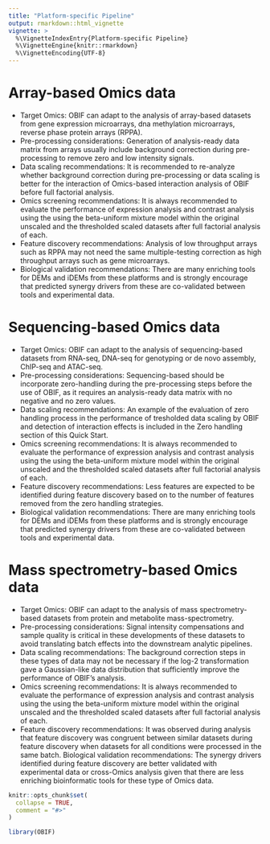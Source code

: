 ```yaml
---
title: "Platform-specific Pipeline"
output: rmarkdown::html_vignette
vignette: >
  %\VignetteIndexEntry{Platform-specific Pipeline}
  %\VignetteEngine{knitr::rmarkdown}
  %\VignetteEncoding{UTF-8}
---
```

# Array-based Omics data
-	Target Omics: OBIF can adapt to the analysis of array-based datasets from gene expression microarrays, dna methylation microarrays, reverse phase protein arrays (RPPA). 
-	Pre-processing considerations: Generation of analysis-ready data matrix from arrays usually include background correction during pre-processing to remove zero and low intensity signals. 
-	Data scaling recommendations: It is recommended to re-analyze whether background correction during pre-processing or data scaling is better for the interaction of Omics-based interaction analysis of OBIF before full factorial analysis.
-	Omics screening recommendations: It is always recommended to evaluate the performance of expression analysis and contrast analysis using the using the beta-uniform mixture model within the original unscaled and the thresholded scaled datasets after full factorial analysis of each. 
-	Feature discovery recommendations: Analysis of low throughput arrays such as RPPA may not need the same multiple-testing correction as high throughput arrays such as gene microarrays.
-	Biological validation recommendations: There are many enriching tools for DEMs and iDEMs from these platforms and is strongly encourage that predicted synergy drivers from these are co-validated between tools and experimental data.

# Sequencing-based Omics data
-	Target Omics: OBIF can adapt to the analysis of sequencing-based datasets from RNA-seq, DNA-seq for genotyping or de novo assembly, ChIP-seq and ATAC-seq. 
-	Pre-processing considerations: Sequencing-based should be incorporate zero-handling during the pre-processing steps before the use of OBIF, as it requires an analysis-ready data matrix with no negative and no zero values.
-	Data scaling recommendations: An example of the evaluation of zero handling process in the performance of tresholded data scaling by OBIF and detection of interaction effects is included in the Zero handling section of this Quick Start.
-	Omics screening recommendations: It is always recommended to evaluate the performance of expression analysis and contrast analysis using the using the beta-uniform mixture model within the original unscaled and the thresholded scaled datasets after full factorial analysis of each. 
-	Feature discovery recommendations: Less features are expected to be identified during feature discovery based on to the number of features removed from the zero handling strategies.
-	Biological validation recommendations: There are many enriching tools for DEMs and iDEMs from these platforms and is strongly encourage that predicted synergy drivers from these are co-validated between tools and experimental data.

# Mass spectrometry-based Omics data
-	Target Omics: OBIF can adapt to the analysis of mass spectrometry-based datasets from protein and metabolite mass-spectrometry. 
-	Pre-processing considerations: Signal intensity compensations and sample quality is critical in these developments of these datasets to avoid translating batch effects into the downstream analytic pipelines.
-	Data scaling recommendations: The background correction steps in these types of data may not be necessary if the log-2 transformation gave a Gaussian-like data distribution that sufficiently improve the performance of OBIF’s analysis.
-	Omics screening recommendations: It is always recommended to evaluate the performance of expression analysis and contrast analysis using the using the beta-uniform mixture model within the original unscaled and the thresholded scaled datasets after full factorial analysis of each. 
-	Feature discovery recommendations: It was observed during analysis that feature discovery was congruent between similar datasets during feature discovery when datasets for all conditions were processed in the same batch.
Biological validation recommendations: The synergy drivers identified during feature discovery are better validated with experimental data or cross-Omics analysis given that there are less enriching bioinformatic tools for these type of Omics data.


```r
knitr::opts_chunk$set(
  collapse = TRUE,
  comment = "#>"
)
```

```r
library(OBIF)
```
